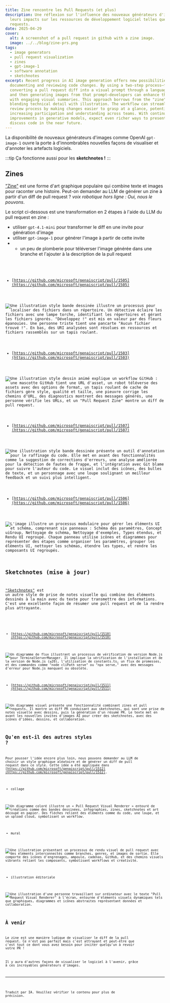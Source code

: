 ```yaml
---
title: Zine rencontre les Pull Requests (et plus)
description: Une réflexion sur l'influence des nouveaux générateurs d'images et
  leurs impacts sur les ressources de développement logiciel telles que les pull
  requests.
date: 2025-04-29
cover:
  alt: A screenshot of a pull request in github with a zine image.
  image: ../../blog/zine-prs.png
tags:
  - image generators
  - pull request visualization
  - zines
  - gpt-image-1
  - software annotation
  - sketchnotes
excerpt: Recent progress in AI image generation offers new possibilities for
  documenting and reviewing code changes. By using a two-step process—first
  converting a pull request diff into a visual prompt through a language model
  and then generating images from that prompt—developers can enhance their PRs
  with engaging visual summaries. This approach borrows from the "zine" format,
  blending technical detail with illustration. The workflow can streamline the
  review process by making changes easier to grasp at a glance, potentially
  increasing participation and understanding across teams. With continued
  improvements in generative models, expect even richer ways to present and
  discuss code in the near future.
---
```



<BlogNarration />

La disponibilité de nouveaux générateurs d'images comme OpenAI `gpt-image-1` ouvre la porte à d'innombrables nouvelles façons de visualiser et d'annoter les artefacts logiciels.

:::tip
Ça fonctionne aussi pour les **sketchnotes !**
:::

## Zines

["Zine"](https://en.wikipedia.org/wiki/Zine) est une forme d'art graphique populaire qui combine texte et images pour raconter une histoire. Peut-on demander au LLM de générer un zine à partir d'un diff de pull request ? _voix robotique hors ligne : Oui, nous le pouvons_.

Le script ci-dessous est une transformation en 2 étapes à l'aide du LLM du pull request en zine :

- utiliser `gpt-4.1-mini` pour transformer le diff en une invite pour génération d'image
- utiliser `gpt-image-1` pour générer l'image à partir de cette invite
- - un peu de plomberie pour téléverser l'image générée dans une branche et l'ajouter à la description de la pull request

<Code code={code} lang="ts" wrap title="prd-zine.genai.mts" />

- [https://github.com/microsoft/genaiscript/pull/1505](https://github.com/microsoft/genaiscript/pull/1505)

![Une illustration style bande dessinée illustre un processus pour localiser des fichiers dans un répertoire. Un détective éclaire les fichiers avec une lampe torche, identifiant les répertoires et gérant les fichiers ignorés. "Développez !" est mis en valeur par des fleurs épanouies. Une personne triste tient une pancarte "Aucun fichier trouvé !". En bas, des URI analysées sont résolues en ressources et fichiers rassemblés sur un tapis roulant.](https://raw.githubusercontent.com/microsoft/genaiscript/refs/heads/genai-assets/522d1313a72276c6e257e8515aef10cefca29020918382165d523bed3ac84744.jpg)

- [https://github.com/microsoft/genaiscript/pull/1503](https://github.com/microsoft/genaiscript/pull/1503)

![Une illustration style dessin animé explique un workflow GitHub : une mascotte GitHub tient une URL d'asset, un robot téléverse des assets avec des options de format, un tapis roulant de cache de fichiers gère style, qualité et taille, une pieuvre corrige les chemins d'URL, des diagnostics montrent des messages générés, une personne vérifie les URLs, et un "Pull Request Zine" montre un diff de pull request.](https://raw.githubusercontent.com/microsoft/genaiscript/refs/heads/genai-assets/ac75c0e82897b9bc80b7bdbab503dacdee16da762f1048ae20d163c4d1b5e7ac.jpg)

- [https://github.com/microsoft/genaiscript/pull/1507](https://github.com/microsoft/genaiscript/pull/1507)

![Une illustration style bande dessinée présente un outil d'annotation pour le raffinage du code. Elle met en avant des fonctionnalités comme la suggestion de corrections d'erreurs, une analyse améliorée pour la détection de fautes de frappe, et l'intégration avec Git blame pour suivre l'auteur du code. Le visuel inclut des icônes, des bulles de texte, et un personnage avec une loupe soulignant un meilleur feedback et un suivi plus intelligent.](https://raw.githubusercontent.com/microsoft/genaiscript/refs/heads/genai-assets/1a2f6bff55de7c004d46cfd9b014b598f2be4903702095aaea02c01c95e0df4d.jpg)

- [https://github.com/microsoft/genaiscript/pull/1506](https://github.com/microsoft/genaiscript/pull/1506)

![L'image illustre un processus modulaire pour gérer les éléments UI et schéma, comprenant six panneaux : Schéma des paramètres, Concept uiGroup, Nettoyage de schéma, Nettoyage d'exemples, Types étendus, et Rendu UI regroupé. Chaque panneau utilise icônes et diagrammes pour représenter des étapes comme organiser les paramètres, grouper les éléments UI, nettoyer les schémas, étendre les types, et rendre les composants UI regroupés.](https://raw.githubusercontent.com/microsoft/genaiscript/refs/heads/genai-assets/1b560d071efb015942678ffc705eac01e0d1dad8fd1e88ab521c0283a535a278.jpg)

## Sketchnotes (mise à jour)

["Sketchnotes"](https://sketchyideas.co/sketchnotes/) est un autre style de prise de notes visuelle qui combine des éléments dessinés à la main avec du texte pour transmettre des informations. C'est une excellente façon de résumer une pull request et de la rendre plus attrayante.

<Code code={sketchCode} lang="ts" wrap title="prd-sketch.genai.mts" />

- [https://github.com/microsoft/genaiscript/pull/1510](https://github.com/microsoft/genaiscript/pull/1510)

![Un diagramme de flux illustrant un processus de vérification de version Node.js pour TerminalServerManager. Il implique la vérification de l'installation et de la version de Node.js (≥20), l'utilisation de constants.ts, un flux de promesses, et des commandes comme "node cliPath serve" ou "npx serve," avec des messages d'erreur pour Node.js manquant ou obsolète.](https://raw.githubusercontent.com/microsoft/genaiscript/refs/heads/genai-assets/034e747af0809c2ed0ed02f5e980cce1f48a6f80e0a3c63818694d3afa34647a.jpg)

- [https://github.com/microsoft/genaiscript/pull/1511](https://github.com/microsoft/genaiscript/pull/1511)

![Un diagramme visuel présente une fonctionnalité combinant zines et pull requests. Il montre un diff PR conduisant aux sketchnotes, qui sont une prise de notes visuelle avec dessins, puis la génération d'un résumé PR. Le texte met en avant les nouvelles invites d'images AI pour créer des sketchnotes, avec des icônes d'idées, dessins, et collaboration.](https://raw.githubusercontent.com/microsoft/genaiscript/refs/heads/genai-assets/d9461598f48703dceb7e4dd381292b713c993dbbde2dec3f2b2b18858d774dfb.jpg)

## Qu'en est-il des autres styles ?

Pour pousser l'idée encore plus loin, nous pouvons demander au LLM de choisir un style graphique aléatoire et de générer un diff de pull request dans ce style. Cette idée a été appliquée dans [https://github.com/microsoft/genaiscript/pull/1512](https://github.com/microsoft/genaiscript/pull/1512).

- collage

![Un diagramme coloré illustre un « Pull Request Visual Renderer » entouré de créations comme des bandes dessinées, infographies, zines, sketchnotes et art découpé en papier. Des flèches relient des éléments comme du code, une loupe, et un upload cloud, symbolisant un workflow.](https://raw.githubusercontent.com/microsoft/genaiscript/refs/heads/genai-assets/0cfbcad27efd026c72d23b2d75e801add50a67a7061585e8c680299e2fe8dae6.jpg)

- mural

![Une illustration présentant un processus de rendu visuel de pull request avec des éléments interconnectés comme branches, genres, et images de sortie. Elle comporte des icônes d'engrenages, ampoule, cadenas, GitHub, et des chemins visuels vibrants reliant les composants, symbolisant workflows et créativité.](https://raw.githubusercontent.com/microsoft/genaiscript/refs/heads/genai-assets/a672ed828a6fa1e5dc2561f120f9c35353a2ba27a10cc285a0d40c4a68581e66.jpg)

- illustration éditoriale

![Une illustration d'une personne travaillant sur ordinateur avec le texte "Pull Request Visual Renderer" à l'écran, entourée d'éléments visuels dynamiques tels que graphiques, diagrammes et icônes abstraites représentant données et collaboration.](https://raw.githubusercontent.com/microsoft/genaiscript/refs/heads/genai-assets/c5478b3f3015ee93578984a0c19874b5310fb556290309995077fb1f6077daa9.jpg)

## À venir

Le zine est une manière ludique de visualiser le diff de la pull request. Ce n'est pas parfait mais c'est attrayant et peut-être que c'est tout ce dont vous avez besoin pour inciter quelqu'un à revoir votre PR !

Il y aura d'autres façons de visualiser le logiciel à l'avenir, grâce à ces incroyables générateurs d'images.

<hr />

Traduit par IA. Veuillez vérifier le contenu pour plus de précision.
